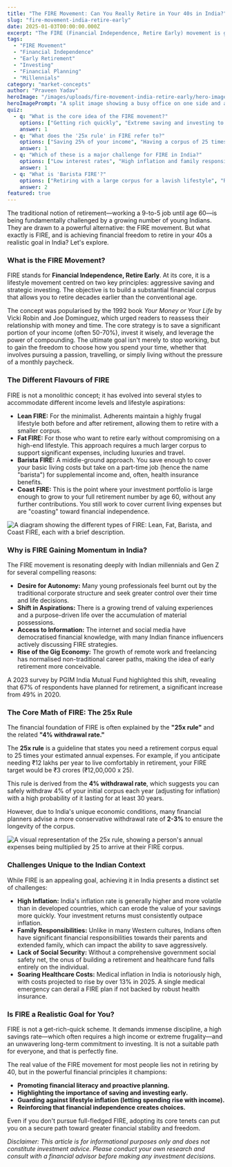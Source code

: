 ```yaml
---
title: "The FIRE Movement: Can You Really Retire in Your 40s in India?"
slug: "fire-movement-india-retire-early"
date: 2025-01-03T00:00:00.000Z
excerpt: "The FIRE (Financial Independence, Retire Early) movement is gaining traction among young Indians. But is it a realistic dream or a potential trap? This post explores the math, the challenges, and the valuable lessons from this trend."
tags:
  - "FIRE Movement"
  - "Financial Independence"
  - "Early Retirement"
  - "Investing"
  - "Financial Planning"
  - "Millennials"
category: "market-concepts"
author: "Praveen Yadav"
heroImage: "/images/uploads/fire-movement-india-retire-early/hero-image.jpg"
heroImagePrompt: "A split image showing a busy office on one side and a serene travel destination on the other, symbolizing the transition from work to early retirement through the FIRE movement."
quiz:
  - q: "What is the core idea of the FIRE movement?"
    options: ["Getting rich quickly", "Extreme saving and investing to retire early", "Working part-time forever"]
    answer: 1
  - q: "What does the '25x rule' in FIRE refer to?"
    options: ["Saving 25% of your income", "Having a corpus of 25 times your annual expenses", "Investing in 25 different stocks"]
    answer: 1
  - q: "Which of these is a major challenge for FIRE in India?"
    options: ["Low interest rates", "High inflation and family responsibilities", "Lack of investment options"]
    answer: 1
  - q: "What is 'Barista FIRE'?"
    options: ["Retiring with a large corpus for a lavish lifestyle", "Retiring and never working again", "Semi-retiring with a part-time job for benefits or extra income"]
    answer: 2
featured: true
---
```


The traditional notion of retirement—working a 9-to-5 job until age 60—is being fundamentally challenged by a growing number of young Indians. They are drawn to a powerful alternative: the FIRE movement. But what exactly is FIRE, and is achieving financial freedom to retire in your 40s a realistic goal in India? Let's explore.

### What is the FIRE Movement?

FIRE stands for **Financial Independence, Retire Early**. At its core, it is a lifestyle movement centred on two key principles: aggressive saving and strategic investing. The objective is to build a substantial financial corpus that allows you to retire decades earlier than the conventional age.

The concept was popularised by the 1992 book *Your Money or Your Life* by Vicki Robin and Joe Dominguez, which urged readers to reassess their relationship with money and time. The core strategy is to save a significant portion of your income (often 50-70%), invest it wisely, and leverage the power of compounding. The ultimate goal isn't merely to stop working, but to gain the freedom to choose how you spend your time, whether that involves pursuing a passion, travelling, or simply living without the pressure of a monthly paycheck.

### The Different Flavours of FIRE

FIRE is not a monolithic concept; it has evolved into several styles to accommodate different income levels and lifestyle aspirations:

*   **Lean FIRE:** For the minimalist. Adherents maintain a highly frugal lifestyle both before and after retirement, allowing them to retire with a smaller corpus.
*   **Fat FIRE:** For those who want to retire early without compromising on a high-end lifestyle. This approach requires a much larger corpus to support significant expenses, including luxuries and travel.
*   **Barista FIRE:** A middle-ground approach. You save enough to cover your basic living costs but take on a part-time job (hence the name "barista") for supplemental income and, often, health insurance benefits.
*   **Coast FIRE:** This is the point where your investment portfolio is large enough to grow to your full retirement number by age 60, without any further contributions. You still work to cover current living expenses but are "coasting" toward financial independence.

![A diagram showing the different types of FIRE: Lean, Fat, Barista, and Coast FIRE, each with a brief description.](/images/uploads/fire-movement-india-retire-early/fire-types.png)

### Why is FIRE Gaining Momentum in India?

The FIRE movement is resonating deeply with Indian millennials and Gen Z for several compelling reasons:

*   **Desire for Autonomy:** Many young professionals feel burnt out by the traditional corporate structure and seek greater control over their time and life decisions.
*   **Shift in Aspirations:** There is a growing trend of valuing experiences and a purpose-driven life over the accumulation of material possessions.
*   **Access to Information:** The internet and social media have democratised financial knowledge, with many Indian finance influencers actively discussing FIRE strategies.
*   **Rise of the Gig Economy:** The growth of remote work and freelancing has normalised non-traditional career paths, making the idea of early retirement more conceivable.

A 2023 survey by PGIM India Mutual Fund highlighted this shift, revealing that 67% of respondents have planned for retirement, a significant increase from 49% in 2020.

### The Core Math of FIRE: The 25x Rule

The financial foundation of FIRE is often explained by the **"25x rule"** and the related **"4% withdrawal rate."**

The **25x rule** is a guideline that states you need a retirement corpus equal to 25 times your estimated annual expenses. For example, if you anticipate needing ₹12 lakhs per year to live comfortably in retirement, your FIRE target would be ₹3 crores (₹12,00,000 x 25).

This rule is derived from the **4% withdrawal rate**, which suggests you can safely withdraw 4% of your initial corpus each year (adjusting for inflation) with a high probability of it lasting for at least 30 years.

However, due to India's unique economic conditions, many financial planners advise a more conservative withdrawal rate of **2-3%** to ensure the longevity of the corpus.

![A visual representation of the 25x rule, showing a person's annual expenses being multiplied by 25 to arrive at their FIRE corpus.](/images/uploads/fire-movement-india-retire-early/25x-rule.png)

### Challenges Unique to the Indian Context

While FIRE is an appealing goal, achieving it in India presents a distinct set of challenges:

*   **High Inflation:** India's inflation rate is generally higher and more volatile than in developed countries, which can erode the value of your savings more quickly. Your investment returns must consistently outpace inflation.
*   **Family Responsibilities:** Unlike in many Western cultures, Indians often have significant financial responsibilities towards their parents and extended family, which can impact the ability to save aggressively.
*   **Lack of Social Security:** Without a comprehensive government social safety net, the onus of building a retirement and healthcare fund falls entirely on the individual.
*   **Soaring Healthcare Costs:** Medical inflation in India is notoriously high, with costs projected to rise by over 13% in 2025. A single medical emergency can derail a FIRE plan if not backed by robust health insurance.

### Is FIRE a Realistic Goal for You?

FIRE is not a get-rich-quick scheme. It demands immense discipline, a high savings rate—which often requires a high income or extreme frugality—and an unwavering long-term commitment to investing. It is not a suitable path for everyone, and that is perfectly fine.

The real value of the FIRE movement for most people lies not in retiring by 40, but in the powerful financial principles it champions:

*   **Promoting financial literacy and proactive planning.**
*   **Highlighting the importance of saving and investing early.**
*   **Guarding against lifestyle inflation (letting spending rise with income).**
*   **Reinforcing that financial independence creates choices.**

Even if you don't pursue full-fledged FIRE, adopting its core tenets can put you on a secure path toward greater financial stability and freedom.

*Disclaimer: This article is for informational purposes only and does not constitute investment advice. Please conduct your own research and consult with a financial advisor before making any investment decisions.*